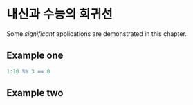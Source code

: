# 내신과 수능의 회귀선

Some _significant_ applications are demonstrated in this chapter.

## Example one

```r
1:10 %% 3 == 0
```


## Example two
